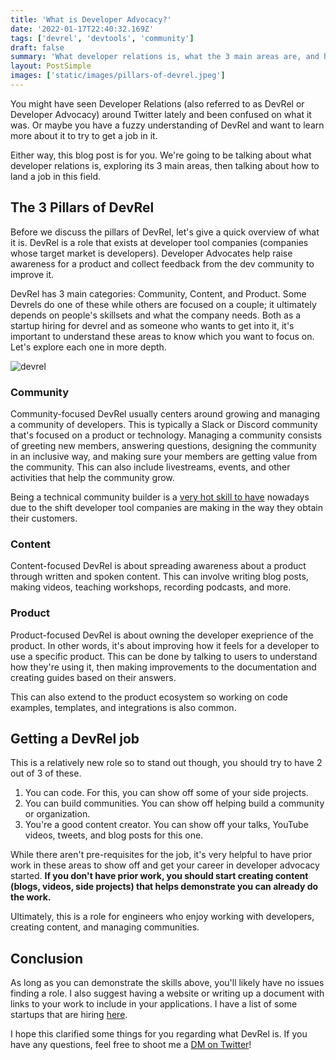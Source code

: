 ```yaml
---
title: 'What is Developer Advocacy?'
date: '2022-01-17T22:40:32.169Z'
tags: ['devrel', 'devtools', 'community']
draft: false
summary: 'What developer relations is, what the 3 main areas are, and how to get job in DevRel.'
layout: PostSimple
images: ['static/images/pillars-of-devrel.jpeg']
---
```


You might have seen Developer Relations (also referred to as DevRel or Developer Advocacy) around Twitter lately and been confused on what it was. Or maybe you have a fuzzy understanding of DevRel and want to learn more about it to try to get a job in it.

Either way, this blog post is for you. We're going to be talking about what developer relations is, exploring its 3 main areas, then talking about how to land a job in this field.

## The 3 Pillars of DevRel

Before we discuss the pillars of DevRel, let's give a quick overview of what it is. DevRel is a role that exists at developer tool companies (companies whose target market is developers). Developer Advocates help raise awareness for a product and collect feedback from the dev community to improve it.

DevRel has 3 main categories: Community, Content, and Product. Some Devrels do one of these while others are focused on a couple; it ultimately depends on people's skillsets and what the company needs. Both as a startup hiring for devrel and as someone who wants to get into it, it's important to understand these areas to know which you want to focus on. Let's explore each one in more depth.

![devrel](/static/images/pillars-of-devrel.jpeg)

### Community

Community-focused DevRel usually centers around growing and managing a community of developers. This is typically a Slack or Discord community that's focused on a product or technology. Managing a community consists of greeting new members, answering questions, designing the community in an inclusive way, and making sure your members are getting value from the community. This can also include livestreams, events, and other activities that help the community grow.

Being a technical community builder is a [very hot skill to have](https://www.swyx.io/community-builder/) nowadays due to the shift developer tool companies are making in the way they obtain their customers.

### Content

Content-focused DevRel is about spreading awareness about a product through written and spoken content. This can involve writing blog posts, making videos, teaching workshops, recording podcasts, and more.

### Product

Product-focused DevRel is about owning the developer exeprience of the product. In other words, it's about improving how it feels for a developer to use a specific product. This can be done by talking to users to understand how they're using it, then making improvements to the documentation and creating guides based on their answers.

This can also extend to the product ecosystem so working on code examples, templates, and integrations is also common.

## Getting a DevRel job

This is a relatively new role so to stand out though, you should try to have 2 out of 3 of these.

1. You can code. For this, you can show off some of your side projects.
2. You can build communities. You can show off helping build a community or organization.
3. You're a good content creator. You can show off your talks, YouTube videos, tweets, and blog posts for this one.

While there aren't pre-requisites for the job, it's very helpful to have prior work in these areas to show off and get your career in developer advocacy started. **If you don't have prior work, you should start creating content (blogs, videos, side projects) that helps demonstrate you can already do the work.**

Ultimately, this is a role for engineers who enjoy working with developers, creating content, and managing communities.

## Conclusion

As long as you can demonstrate the skills above, you'll likely have no issues finding a role. I also suggest having a website or writing up a document with links to your work to include in your applications. I have a list of some startups that are hiring [here](https://twitter.com/Nutlope/status/1440814837542514703).

I hope this clarified some things for you regarding what DevRel is. If you have any questions, feel free to shoot me a [DM on Twitter](https://twitter.com/Nutlope)!
